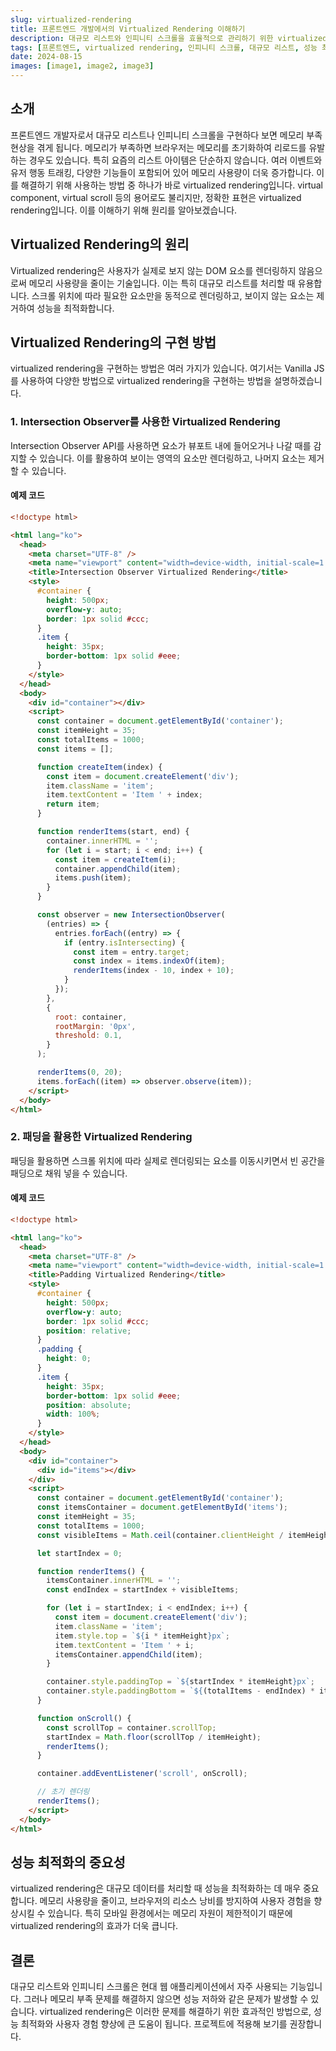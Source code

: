 ```yaml
---
slug: virtualized-rendering
title: 프론트엔드 개발에서의 Virtualized Rendering 이해하기
description: 대규모 리스트와 인피니티 스크롤을 효율적으로 관리하기 위한 virtualized rendering의 원리와 사용 방법을 알아봅니다.
tags: [프론트엔드, virtualized rendering, 인피니티 스크롤, 대규모 리스트, 성능 최적화]
date: 2024-08-15
images: [image1, image2, image3]
---
```


## 소개

프론트엔드 개발자로서 대규모 리스트나 인피니티 스크롤을 구현하다 보면 메모리 부족 현상을 겪게 됩니다. 메모리가 부족하면 브라우저는 메모리를 초기화하여 리로드를 유발하는 경우도 있습니다. 특히 요즘의 리스트 아이템은 단순하지 않습니다. 여러 이벤트와 유저 행동 트래킹, 다양한 기능들이 포함되어 있어 메모리 사용량이 더욱 증가합니다. 이를 해결하기 위해 사용하는 방법 중 하나가 바로 virtualized rendering입니다. virtual component, virtual scroll 등의 용어로도 불리지만, 정확한 표현은 virtualized rendering입니다. 이를 이해하기 위해 원리를 알아보겠습니다.

## Virtualized Rendering의 원리

Virtualized rendering은 사용자가 실제로 보지 않는 DOM 요소를 렌더링하지 않음으로써 메모리 사용량을 줄이는 기술입니다. 이는 특히 대규모 리스트를 처리할 때 유용합니다. 스크롤 위치에 따라 필요한 요소만을 동적으로 렌더링하고, 보이지 않는 요소는 제거하여 성능을 최적화합니다.

## Virtualized Rendering의 구현 방법

virtualized rendering을 구현하는 방법은 여러 가지가 있습니다. 여기서는 Vanilla JS를 사용하여 다양한 방법으로 virtualized rendering을 구현하는 방법을 설명하겠습니다.

### 1. Intersection Observer를 사용한 Virtualized Rendering

Intersection Observer API를 사용하면 요소가 뷰포트 내에 들어오거나 나갈 때를 감지할 수 있습니다. 이를 활용하여 보이는 영역의 요소만 렌더링하고, 나머지 요소는 제거할 수 있습니다.

#### 예제 코드

```html
<!doctype html>

<html lang="ko">
  <head>
    <meta charset="UTF-8" />
    <meta name="viewport" content="width=device-width, initial-scale=1.0" />
    <title>Intersection Observer Virtualized Rendering</title>
    <style>
      #container {
        height: 500px;
        overflow-y: auto;
        border: 1px solid #ccc;
      }
      .item {
        height: 35px;
        border-bottom: 1px solid #eee;
      }
    </style>
  </head>
  <body>
    <div id="container"></div>
    <script>
      const container = document.getElementById('container');
      const itemHeight = 35;
      const totalItems = 1000;
      const items = [];

      function createItem(index) {
        const item = document.createElement('div');
        item.className = 'item';
        item.textContent = 'Item ' + index;
        return item;
      }

      function renderItems(start, end) {
        container.innerHTML = '';
        for (let i = start; i < end; i++) {
          const item = createItem(i);
          container.appendChild(item);
          items.push(item);
        }
      }

      const observer = new IntersectionObserver(
        (entries) => {
          entries.forEach((entry) => {
            if (entry.isIntersecting) {
              const item = entry.target;
              const index = items.indexOf(item);
              renderItems(index - 10, index + 10);
            }
          });
        },
        {
          root: container,
          rootMargin: '0px',
          threshold: 0.1,
        }
      );

      renderItems(0, 20);
      items.forEach((item) => observer.observe(item));
    </script>
  </body>
</html>
```

### 2. 패딩을 활용한 Virtualized Rendering

패딩을 활용하면 스크롤 위치에 따라 실제로 렌더링되는 요소를 이동시키면서 빈 공간을 패딩으로 채워 넣을 수 있습니다.

#### 예제 코드

```html
<!doctype html>

<html lang="ko">
  <head>
    <meta charset="UTF-8" />
    <meta name="viewport" content="width=device-width, initial-scale=1.0" />
    <title>Padding Virtualized Rendering</title>
    <style>
      #container {
        height: 500px;
        overflow-y: auto;
        border: 1px solid #ccc;
        position: relative;
      }
      .padding {
        height: 0;
      }
      .item {
        height: 35px;
        border-bottom: 1px solid #eee;
        position: absolute;
        width: 100%;
      }
    </style>
  </head>
  <body>
    <div id="container">
      <div id="items"></div>
    </div>
    <script>
      const container = document.getElementById('container');
      const itemsContainer = document.getElementById('items');
      const itemHeight = 35;
      const totalItems = 1000;
      const visibleItems = Math.ceil(container.clientHeight / itemHeight);

      let startIndex = 0;

      function renderItems() {
        itemsContainer.innerHTML = '';
        const endIndex = startIndex + visibleItems;

        for (let i = startIndex; i < endIndex; i++) {
          const item = document.createElement('div');
          item.className = 'item';
          item.style.top = `${i * itemHeight}px`;
          item.textContent = 'Item ' + i;
          itemsContainer.appendChild(item);
        }

        container.style.paddingTop = `${startIndex * itemHeight}px`;
        container.style.paddingBottom = `${(totalItems - endIndex) * itemHeight}px`;
      }

      function onScroll() {
        const scrollTop = container.scrollTop;
        startIndex = Math.floor(scrollTop / itemHeight);
        renderItems();
      }

      container.addEventListener('scroll', onScroll);

      // 초기 렌더링
      renderItems();
    </script>
  </body>
</html>
```

## 성능 최적화의 중요성

virtualized rendering은 대규모 데이터를 처리할 때 성능을 최적화하는 데 매우 중요합니다. 메모리 사용량을 줄이고, 브라우저의 리소스 낭비를 방지하여 사용자 경험을 향상시킬 수 있습니다. 특히 모바일 환경에서는 메모리 자원이 제한적이기 때문에 virtualized rendering의 효과가 더욱 큽니다.

## 결론

대규모 리스트와 인피니티 스크롤은 현대 웹 애플리케이션에서 자주 사용되는 기능입니다. 그러나 메모리 부족 문제를 해결하지 않으면 성능 저하와 같은 문제가 발생할 수 있습니다. virtualized rendering은 이러한 문제를 해결하기 위한 효과적인 방법으로, 성능 최적화와 사용자 경험 향상에 큰 도움이 됩니다. 프로젝트에 적용해 보기를 권장합니다.
